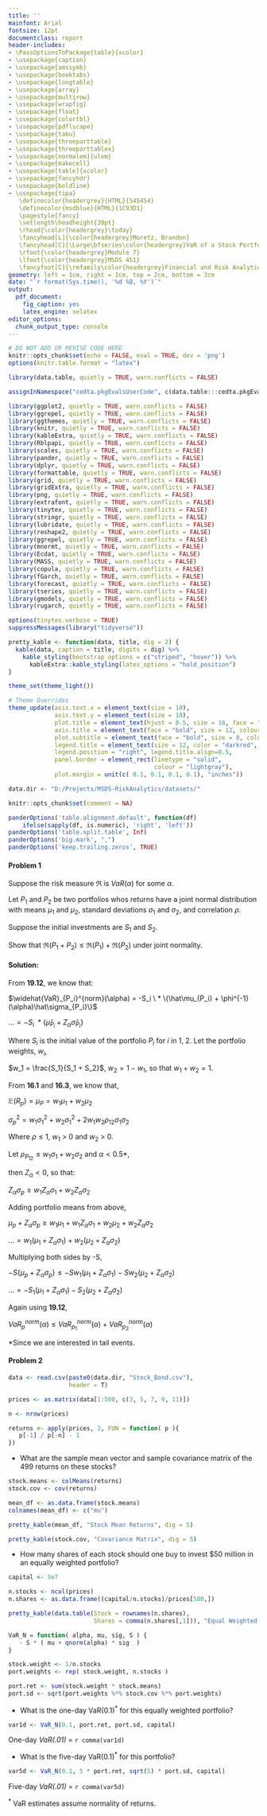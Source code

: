 ```yaml
---
title: ''
mainfont: Arial
fontsize: 12pt
documentclass: report
header-includes:
- \PassOptionsToPackage{table}{xcolor}
- \usepackage{caption}
- \usepackage{amssymb}
- \usepackage{booktabs}
- \usepackage{longtable}
- \usepackage{array}
- \usepackage{multirow}
- \usepackage{wrapfig}
- \usepackage{float}
- \usepackage{colortbl}
- \usepackage{pdflscape}
- \usepackage{tabu}
- \usepackage{threeparttable}
- \usepackage{threeparttablex}
- \usepackage[normalem]{ulem}
- \usepackage{makecell}
- \usepackage[table]{xcolor}
- \usepackage{fancyhdr}
- \usepackage{boldline}
- \usepackage{tipa}
   \definecolor{headergrey}{HTML}{545454}
   \definecolor{msdblue}{HTML}{1C93D1}
   \pagestyle{fancy}
   \setlength\headheight{30pt}
   \rhead{\color{headergrey}\today}
   \fancyhead[L]{\color{headergrey}Moretz, Brandon}
   \fancyhead[C]{\Large\bfseries\color{headergrey}VaR of a Stock Portfolio}
   \rfoot{\color{headergrey}Module 7}
   \lfoot{\color{headergrey}MSDS 451}
   \fancyfoot[C]{\rmfamily\color{headergrey}Financial and Risk Analytics}
geometry: left = 1cm, right = 1cm, top = 2cm, bottom = 3cm
date: "`r format(Sys.time(), '%d %B, %Y')`"
output:
  pdf_document:
    fig_caption: yes
    latex_engine: xelatex
editor_options: 
  chunk_output_type: console
---
```



```r

# DO NOT ADD OR REVISE CODE HERE
knitr::opts_chunk$set(echo = FALSE, eval = TRUE, dev = 'png')
options(knitr.table.format = "latex")

```

```r

library(data.table, quietly = TRUE, warn.conflicts = FALSE)

assignInNamespace("cedta.pkgEvalsUserCode", c(data.table:::cedta.pkgEvalsUserCode, "rtvs"), "data.table")

library(ggplot2, quietly = TRUE, warn.conflicts = FALSE)
library(ggrepel, quietly = TRUE, warn.conflicts = FALSE)
library(ggthemes, quietly = TRUE, warn.conflicts = FALSE)
library(knitr, quietly = TRUE, warn.conflicts = FALSE)
library(kableExtra, quietly = TRUE, warn.conflicts = FALSE)
library(Rblpapi, quietly = TRUE, warn.conflicts = FALSE)
library(scales, quietly = TRUE, warn.conflicts = FALSE)
library(pander, quietly = TRUE, warn.conflicts = FALSE)
library(dplyr, quietly = TRUE, warn.conflicts = FALSE)
library(formattable, quietly = TRUE, warn.conflicts = FALSE)
library(grid, quietly = TRUE, warn.conflicts = FALSE)
library(gridExtra, quietly = TRUE, warn.conflicts = FALSE)
library(png, quietly = TRUE, warn.conflicts = FALSE)
library(extrafont, quietly = TRUE, warn.conflicts = FALSE)
library(tinytex, quietly = TRUE, warn.conflicts = FALSE)
library(stringr, quietly = TRUE, warn.conflicts = FALSE)
library(lubridate, quietly = TRUE, warn.conflicts = FALSE)
library(reshape2, quietly = TRUE, warn.conflicts = FALSE)
library(ggrepel, quietly = TRUE, warn.conflicts = FALSE)
library(mnormt, quietly = TRUE, warn.conflicts = FALSE)
library(Ecdat, quietly = TRUE, warn.conflicts = FALSE)
library(MASS, quietly = TRUE, warn.conflicts = FALSE)
library(copula, quietly = TRUE, warn.conflicts = FALSE)
library(fGarch, quietly = TRUE, warn.conflicts = FALSE)
library(forecast, quietly = TRUE, warn.conflicts = FALSE)
library(tseries, quietly = TRUE, warn.conflicts = FALSE)
library(gmodels, quietly = TRUE, warn.conflicts = FALSE)
library(rugarch, quietly = TRUE, warn.conflicts = FALSE)

options(tinytex.verbose = TRUE)
suppressMessages(library("tidyverse"))

pretty_kable <- function(data, title, dig = 2) {
  kable(data, caption = title, digits = dig) %>%
    kable_styling(bootstrap_options = c("striped", "hover")) %>%
      kableExtra::kable_styling(latex_options = "hold_position")
}

theme_set(theme_light())

# Theme Overrides
theme_update(axis.text.x = element_text(size = 10),
             axis.text.y = element_text(size = 10),
             plot.title = element_text(hjust = 0.5, size = 16, face = "bold", color = "darkgreen"),
             axis.title = element_text(face = "bold", size = 12, colour = "steelblue4"),
             plot.subtitle = element_text(face = "bold", size = 8, colour = "darkred"),
             legend.title = element_text(size = 12, color = "darkred", face = "bold"),
             legend.position = "right", legend.title.align=0.5,
             panel.border = element_rect(linetype = "solid", 
                                         colour = "lightgray"), 
             plot.margin = unit(c( 0.1, 0.1, 0.1, 0.1), "inches"))

data.dir <- "D:/Projects/MSDS-RiskAnalytics/datasets/"

```

```r

knitr::opts_chunk$set(comment = NA)

panderOptions('table.alignment.default', function(df)
    ifelse(sapply(df, is.numeric), 'right', 'left'))
panderOptions('table.split.table', Inf)
panderOptions('big.mark', ",")
panderOptions('keep.trailing.zeros', TRUE)

```

#### Problem 1

Suppose the risk measure $\Re$ is $VaR(\alpha)$ for some $\alpha$.

Let $P_1$ and $P_2$ be two portfolios whos returns have a joint normal distribution with means $\mu_1$ and $\mu_2$, standard deviations $\sigma_1$ and $\sigma_2$, and correlation $\rho$.

Suppose the initial investments are $S_1$ and $S_2$.

Show that $\Re(P_1 + P_2) \le \Re(P_1) + \Re(P_2)$ under joint normality.

#### Solution:

From __19.12__, we know that:

\setlength{\leftskip}{2cm}

$\widehat{VaR}_{P_i}^{norm}(\alpha) = -S_i \ * \{\hat\mu_{P_i} + \phi^{-1}(\alpha)\hat\sigma_{P_i}\}$

$\ldots = -S_i \ * \{\hat\mu_{P_i} + Z_\alpha\hat\sigma_{P_i}\}$

\setlength{\leftskip}{0pt}

Where $S_i$ is the initial value of the portfolio $P_i$ for $i$ in 1, 2. Let the portfolio weights, $w_i$,

\setlength{\leftskip}{2cm}
   
$w_1 = \frac{S_1}{S_1 + S_2}$, $w_2 = 1 - w_1$, so that $w_1 + w_2 = 1$.

\setlength{\leftskip}{0pt}

From __16.1__ and __16.3__, we know that,

\setlength{\leftskip}{2cm}

$\mathbb{E}(R_p) = \mu_P = w_1\mu_1 + w_2\mu_2$

$\sigma^2_p = w_1\sigma^2_1 + w_2\sigma^2_1 + 2w_1w_2\rho_{12}\sigma_1\sigma_2$

\setlength{\leftskip}{0pt}

Where $\rho \le 1$, $w_1$ > 0 and $w_2$ > 0.\newline

Let $\rho_{P_{12}} \le w_1\sigma_1 + w_2\sigma_2$ and $\alpha < 0.5$*,\newline

then $Z_\alpha < 0$, so that:

\setlength{\leftskip}{2cm}

$Z_\alpha\sigma_p \ge w_1Z_\alpha\sigma_1 + w_2Z_\alpha\sigma_2$

\setlength{\leftskip}{0pt}

Adding portfolio means from above,

\setlength{\leftskip}{2cm}

$\mu_p + Z_\alpha\sigma_p \ge w_1\mu_1 + w_1Z_\alpha\sigma_1 + w_2\mu_2 + w_2Z_\alpha\sigma_2$

$\ldots = w_1(\mu_1 + Z_\alpha\sigma_1) + w_2(\mu_2 + Z_\alpha\sigma_2)$

\setlength{\leftskip}{0pt}

Multiplying both sides by -S,

\setlength{\leftskip}{2cm}

$-S\{\mu_p + Z_\alpha\sigma_p\} \le -Sw_1(\mu_1 + Z_\alpha\sigma_1) - Sw_2(\mu_2 + Z_\alpha\sigma_2)$

$\ldots = -S_1(\mu_1 + Z_\alpha\sigma_1) - S_2(\mu_2 + Z_\alpha\sigma_2)$

\setlength{\leftskip}{0pt}

Again using __19.12__,

\setlength{\leftskip}{2cm}

$VaR_{p}^{norm}(\alpha) \le VaR_{p_1}^{norm}(\alpha) + VaR_{p_2}^{norm}(\alpha)$\newline\newline

\setlength{\leftskip}{0pt}

*Since we are interested in tail events.

\newpage

#### Problem 2

```r

data <- read.csv(paste0(data.dir, "Stock_Bond.csv"),
                 header = T)

prices <- as.matrix(data[1:500, c(3, 5, 7, 9, 11)])

n <- nrow(prices)

returns <- apply(prices, 2, FUN = function( p ){ 
   p[-1] / p[-n] - 1
})

```


+ What are the sample mean vector and sample covariance matrix of the 499 returns on these stocks?

```r

stock.means <- colMeans(returns)
stock.cov <- cov(returns)

```

```r

mean_df <- as.data.frame(stock.means)
colnames(mean_df) <- c("mu")

pretty_kable(mean_df, "Stock Mean Returns", dig = 5)

```

```r

pretty_kable(stock.cov, "Covariance Matrix", dig = 5)

```

\newpage

+ How many shares of each stock should one buy to invest $50 million in an equally weighted portfolio?

```r

capital <- 5e7

n.stocks <- ncol(prices)
n.shares <- as.data.frame((capital/n.stocks)/prices[500,])

pretty_kable(data.table(Stock = rownames(n.shares), 
                        Shares = comma(n.shares[,1])), "Equal Weighted Shares")

```

```r

VaR_N = function( alpha, mu, sig, S ) {
   - S * ( mu + qnorm(alpha) * sig  )
}

stock.weight <- 1/n.stocks
port.weights <- rep( stock.weight, n.stocks )

port.ret <- sum(stock.weight * stock.means)
port.sd <- sqrt(port.weights %*% stock.cov %*% port.weights)


```

+ What is the one-day VaR(0.1)$^*$ for this equally weighted portfolio? 

```r

var1d <- VaR_N(0.1, port.ret, port.sd, capital)

```

One-day _VaR(.01)_ = `r comma(var1d)`

+ What is the five-day VaR(0.1)$^*$ for this portfolio?

```r

var5d <- VaR_N(0.1, 5 * port.ret, sqrt(5) * port.sd, capital)

```

Five-day _VaR(.01)_ = `r comma(var5d)`

$^*$ VaR estimates assume normality of returns.
